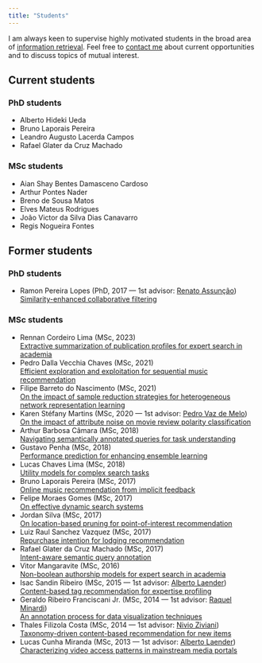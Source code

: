 ```yaml
---
title: "Students"
---
```


I am always keen to supervise highly motivated students in the broad area of [information retrieval](/research/). Feel free to [contact me](/contact/) about current opportunities and to discuss topics of mutual interest.

## Current students

### PhD students

- Alberto Hideki Ueda
- Bruno Laporais Pereira
- Leandro Augusto Lacerda Campos
- Rafael Glater da Cruz Machado

### MSc students

- Aian Shay Bentes Damasceno Cardoso
- Arthur Pontes Nader
- Breno de Sousa Matos
- Elves Mateus Rodrigues
- João Victor da Silva Dias Canavarro
- Regis Nogueira Fontes

## Former students

### PhD students

- Ramon Pereira Lopes (PhD, 2017 --- 1st advisor: [Renato Assunção](http://homepages.dcc.ufmg.br/~assuncao/))\
 [Similarity-enhanced collaborative filtering](http://hdl.handle.net/1843/ESBF-ANWNLQ)

### MSc students

- Rennan Cordeiro Lima (MSc, 2023)\
  [Extractive summarization of publication profiles for expert search in academia](#)
- Pedro Dalla Vecchia Chaves (MSc, 2021)\
 [Efficient exploration and exploitation for sequential music recommendation](http://hdl.handle.net/1843/38955)
- Filipe Barreto do Nascimento (MSc, 2021)\
 [On the impact of sample reduction strategies for heterogeneous network representation learning](http://hdl.handle.net/1843/46003)
- Karen Stéfany Martins (MSc, 2020 --- 1st advisor: [Pedro Vaz de Melo](http://homepages.dcc.ufmg.br/~olmo/))\
 [On the impact of attribute noise on movie review polarity classification](http://hdl.handle.net/1843/39044)
- Arthur Barbosa Câmara (MSc, 2018)\
 [Navigating semantically annotated queries for task understanding](http://hdl.handle.net/1843/ESBF-BAGNPA)
- Gustavo Penha (MSc, 2018)\
 [Performance prediction for enhancing ensemble learning](http://hdl.handle.net/1843/ESBF-B5EQGD)
- Lucas Chaves Lima (MSc, 2018)\
 [Utility models for complex search tasks](#)
- Bruno Laporais Pereira (MSc, 2017)\
 [Online music recommendation from implicit feedback](http://hdl.handle.net/1843/JCES-ARFLHX)
- Felipe Moraes Gomes (MSc, 2017)\
 [On effective dynamic search systems](http://hdl.handle.net/1843/ESBF-AMDPLN)
- Jordan Silva (MSc, 2017)\
 [On location-based pruning for point-of-interest recommendation](http://hdl.handle.net/1843/JCES-AVLGY6)
- Luiz Raul Sanchez Vazquez (MSc, 2017)\
 [Repurchase intention for lodging recommendation](http://hdl.handle.net/1843/ESBF-AMDPZC)
- Rafael Glater da Cruz Machado (MSc, 2017)\
 [Intent-aware semantic query annotation](http://hdl.handle.net/1843/30489)
- Vitor Mangaravite (MSc, 2016)\
 [Non-boolean authorship models for expert search in academia](http://hdl.handle.net/1843/ESBF-AKUMJ6)
- Isac Sandin Ribeiro (MSc, 2015 --- 1st advisor: [Alberto Laender](http://homepages.dcc.ufmg.br/~laender/))\
 [Content-based tag recommendation for expertise profiling](http://hdl.handle.net/1843/ESBF-A2FJ92)
- Geraldo Ribeiro Franciscani Jr. (MSc, 2014 --- 1st advisor: [Raquel Minardi](http://homepages.dcc.ufmg.br/~raquelcm/))\
 [An annotation process for data visualization techniques](#)
- Thales Filizola Costa (MSc, 2014 --- 1st advisor: [Nivio Ziviani](http://homepages.dcc.ufmg.br/~nivio/))\
 [Taxonomy-driven content-based recommendation for new items](http://hdl.handle.net/1843/ESBF-9KJR2D)
- Lucas Cunha Miranda (MSc, 2013 --- 1st advisor: [Alberto Laender](http://homepages.dcc.ufmg.br/~laender/))\
 [Characterizing video access patterns in mainstream media portals](http://hdl.handle.net/1843/ESBF-9GMQ8R)
